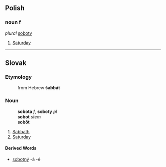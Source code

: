 ==Polish==
===noun f===
''plural'' [[soboty]]

# [[Saturday]]

----
==Slovak==
===Etymology===
:from Hebrew '''šabbát''' <!-- Can someone please rewrite that in Hebrew letters -->
===Noun===
:'''sobota''' ''f'', '''soboty''' ''pl''
:'''sobot''' ''stem''
:'''sobôt''' ''{{genpl}}''
:{{decpat}} {{zena}}
# [[Sabbath]]
# [[Saturday]]
====Derived Words====
* [[sobotný]] -á -é